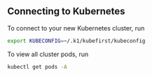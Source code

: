## Connecting to Kubernetes

To connect to your new Kubernetes cluster, run

```bash
export KUBECONFIG=~/.k1/kubefirst/kubeconfig
```

To view all cluster pods, run

```bash
kubectl get pods -A
```
